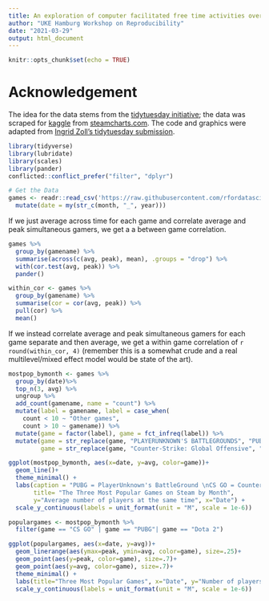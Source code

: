 ```yaml
---
title: An exploration of computer facilitated free time activities over the last decade
author: "UKE Hamburg Workshop on Reproducibility"
date: "2021-03-29"
output: html_document
---
```


```r
knitr::opts_chunk$set(echo = TRUE)
```

# Acknowledgement

The idea for the data stems from the [tidytuesday initiative](https://github.com/rfordatascience/tidytuesday/blob/master/data/2021/2021-03-16/readme.md); the data was scraped for [kaggle](https://www.kaggle.com/michau96/popularity-of-games-on-steam) from [steamcharts.com](https://steamcharts.com/).
The code and graphics were adapted from [Ingrid Zoll's tidytuesday submission](https://itlzoll.netlify.app/post/tidy-tuesday-march-16/).

```r
library(tidyverse)
library(lubridate)
library(scales)
library(pander)
conflicted::conflict_prefer("filter", "dplyr")
```

```r
# Get the Data
games <- readr::read_csv('https://raw.githubusercontent.com/rfordatascience/tidytuesday/master/data/2021/2021-03-16/games.csv') %>% 
  mutate(date = my(str_c(month, "_", year)))
```

If we just average across time for each game and correlate average and peak simultaneous gamers, we get a a between game correlation.

```r
games %>% 
  group_by(gamename) %>% 
  summarise(across(c(avg, peak), mean), .groups = "drop") %>% 
  with(cor.test(avg, peak)) %>% 
  pander()
```

```r
within_cor <- games %>% 
  group_by(gamename) %>% 
  summarise(cor = cor(avg, peak)) %>% 
  pull(cor) %>% 
  mean()
```

If we instead correlate average and peak simultaneous gamers for each game separate and then average, we get a within game correlation of `r round(within_cor, 4)` (remember this is a somewhat crude and a real multilevel/mixed effect model would be state of the art).

```r
mostpop_bymonth <- games %>%
  group_by(date)%>% 
  top_n(3, avg) %>% 
  ungroup %>%
  add_count(gamename, name = "count") %>%
  mutate(label = gamename, label = case_when(
    count < 10 ~ "Other games",
    count > 10 ~ gamename)) %>%
  mutate(game = factor(label), game = fct_infreq(label)) %>%
  mutate(game = str_replace(game, "PLAYERUNKNOWN'S BATTLEGROUNDS", "PUBG"), 
         game = str_replace(game, "Counter-Strike: Global Offensive", "CS GO"))
```

```r
ggplot(mostpop_bymonth, aes(x=date, y=avg, color=game))+
  geom_line()+
  theme_minimal() +
  labs(caption = "PUBG = PlayerUnknown's BattleGround \nCS GO = Counter-Strike: Global Offensive",
       title= "The Three Most Popular Games on Steam by Month", 
       y="Average number of players at the same time", x="Date") +
  scale_y_continuous(labels = unit_format(unit = "M", scale = 1e-6))
```

```r
populargames <- mostpop_bymonth %>%
  filter(game == "CS GO" | game == "PUBG"| game == "Dota 2")
```

```r
ggplot(populargames, aes(x=date, y=avg))+
  geom_linerange(aes(ymax=peak, ymin=avg, color=game), size=.25)+
  geom_point(aes(y=peak, color=game), size=.7)+
  geom_point(aes(y=avg, color=game), size=.7)+
  theme_minimal() +
  labs(title="Three Most Popular Games", x="Date", y="Number of players") +
  scale_y_continuous(labels = unit_format(unit = "M", scale = 1e-6))
```

